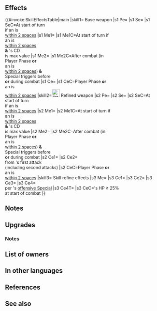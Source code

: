 {{Weapon Infobox
|tagid=SID_内より溢れる魔力
|intID=3206
|image=wep_mg317
|exclusive=1
|weaponType=Colorless Tome
|cost=400
|might=14
|range=2
|cooldown=-1
|effect=Accelerates Special trigger (cooldown count-1). At start of turn, if unit is within 2 spaces of an ally, grants【Null Follow-Up】to unit for 1 turn, and also, if Special cooldown count is at its maximum value, grants Special cooldown count-1. If unit initiates combat or is within 2 spaces of an ally, grants Atk/Spd/Def/Res+5 to unit during combat and if Special triggers before or during combat, grants Special cooldown count-1 after combat.<br><br>【Null Follow-Up】<br>If unit's Spd > foe's Spd during combat, neutralizes effects that guarantee foe's follow-up attacks and effects that prevent unit's follow-up attacks for 1 turn.
|statModifiers=0,14,0,0,0
|required=Atlas (weapon)
|refinePaths=default
|refineSP=400
|refineMedals=500
|refineDews=200
|upgradedEffect=Accelerates Special trigger (cooldown count-1).<br><br>At start of turn, if unit is within 2 spaces of an ally, grants【Null Follow-Up】to unit for 1 turn, and also, if unit's Special cooldown count is at its maximum value, grants Special cooldown count-1 to unit.<br><br>If unit initiates combat or is within 2 spaces of an ally, grants Atk/Spd/Def/Res+5 to unit and reduces damage from foe's first attack by 20% of unit's Spd during combat ("first attack" normally means only the first strike; for effects that grant "unit attacks twice," it means the first and second strikes), and also, if Special triggers before or during combat, grants Special cooldown count-1 after combat.<br><br>【Null Follow-Up】<br>If unit's Spd > foe's Spd during combat, neutralizes effects that guarantee foe's follow-up attacks and effects that prevent unit's follow-up attacks for 1 turn.
|refineStatsSkill1=0,0,0,0,0
|effectSkill1=Enables【Canto (１)】.<br><br>At start of combat, if unit's HP ≥ 25%, grants bonus to unit's Atk/Spd/Def/Res = 5 + 10% of unit's Spd at start of combat, unit deals +7 damage (excluding area-of-effect Specials), and neutralizes effects that inflict "Special cooldown charge -X" on unit during combat, and also, when unit's Special triggers, neutralizes "reduces damage by X%" effects from foe's non-Special skills (excluding area-of-effect Specials).<br><br>【Canto (１)】<br>After an attack, Assist skill, or structure destruction, unit can move １ space(s).<br>(Once per turn. Only highest value applied. Does not stack.)
|properties=random_owner
}}
==Effects==
{{#invoke:SkillEffectsTable|main
|skill1={{SCi|weapon}} Base weapon
|s1 Pe={{Eft|Accelerates Special}}
|s1 Se={{SEt|Null Follow-Up}}
|s1 SeC=At start of turn<br>if an {{Tgt|Ally}} is<br>[[within 2 spaces]]
|s1 Me1={{Eft|Reduce Cooldown|1}}
|s1 Me1C=At start of turn if<br>an {{Tgt|Ally}} is<br>[[within 2 spaces]]<br>'''&''' {{Tgt|Unit}}'s CD<br>is max value
|s1 Me2={{Eft|Reduce Cooldown|1}}
|s1 Me2C=After combat (in<br>Player Phase '''or'''<br>an {{Tgt|Ally}} is<br>[[within 2 spaces]]) '''&'''<br>Special triggers before<br>'''or''' during combat
|s1 Ce={{Eft|Temporary buffs|Atk/Spd/Def/Res|5}}
|s1 CeC=Player Phase '''or'''<br>an {{Tgt|Ally}} is<br>[[within 2 spaces]]
|skill2=[[File:Attack Plus W.png|x26px|class=inline-icon]] Refined weapon
|s2 Pe={{Eft|Accelerates Special}}
|s2 Se={{SEt|Null Follow-Up}}
|s2 SeC=At start of turn<br>if an {{Tgt|Ally}} is<br>[[within 2 spaces]]
|s2 Me1={{Eft|Reduce Cooldown|1}}
|s2 Me1C=At start of turn if<br>an {{Tgt|Ally}} is<br>[[within 2 spaces]]<br>'''&''' {{Tgt|Unit}}'s CD<br>is max value
|s2 Me2={{Eft|Reduce Cooldown|1}}
|s2 Me2C=After combat (in<br>Player Phase '''or'''<br>an {{Tgt|Ally}} is<br>[[within 2 spaces]]) '''&'''<br>Special triggers before<br>'''or''' during combat
|s2 Ce1={{Eft|Temporary buffs|Atk/Spd/Def/Res|5}}
|s2 Ce2={{Eft|Damage Reduction|20% of {{Tgt|Unit}}'s Spd}}<br>from {{Tgt|Foe}}'s first attack<br>(including second attacks)
|s2 CeC=Player Phase '''or'''<br>an {{Tgt|Ally}} is<br>[[within 2 spaces]]
|skill3={{Si|Inner Wellspring|refine=Skill1}} Skill refine effects
|s3 Me={{Eft|Canto|1}}
|s3 Ce1={{Eft|Temporary buffs|Atk/Spd/Def/Res|10% of {{Tgt|Unit}}'s Spd<br>at start of combat, +5}}
|s3 Ce2={{Eft|Damage Boost|7}}
|s3 Ce3={{Eft|Neutralize Guard}}
|s3 Ce4={{Eft|Neutralize Damage Reduction}}<br>per {{Tgt|Unit}}'s [[offensive Special]]
|s3 Ce4T={{Tgt|Foe}}
|s3 CeC={{Tgt|Unit}}'s HP ≥ 25%<br>at start of combat
}}

==Notes==
{{Null Follow-Up}}
{{Start of turn Special modification}}
{{IfUnitInitiates}}
{{Combat boosts}}
{{Special Spiral notes}}
==Upgrades==
{{Weapon Upgrade List}}
===Notes===
{{FlatDamageReduction}}
{{At start of combat|name={{St|Inner WellSpring|refine=Skill1}}}}
{{FlatDamageBoost|7|name={{St|Inner WellSpring|refine=Skill1}}}}
{{CooldownChargeMinusNeutralization|name={{St|Inner WellSpring|refine=Skill1}}}}
{{DamageReductionNeutralization|name={{St|Inner WellSpring|refine=Skill1}}}}

==List of owners==
{{Skill Hero List}}
==In other languages==
{{OtherLanguages
|japanese=内より溢れる魔力
|german=Innere Quelle
|spanishEU=Manantial interno
|spanishLA=Manantial interno
|french=Source interne
|italian=Fonte interiore
|chineseTW=從內滿溢的魔力
|portuguese=Força interior
}}
==References==
<references/>
==See also==
{{See also skills|cond=(Description LIKE '%grants Special cooldown count-_ after combat%' OR (Description LIKE '%special triggers%neutralizes "reduces damage by%' OR Description LIKE '%special triggers%neutralizes foe_s "reduces damage by%') AND NOT SCategory='special') AND Exclusive='1'}}
{{Weapons Navbox}}